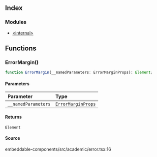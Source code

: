 ## Index

### Modules

- [\<internal>](/embeddable-components.src.academic.error.%3Cinternal%3E.mdx)

## Functions

### ErrorMargin()

```ts
function ErrorMargin(__namedParameters: ErrorMarginProps): Element;
```

#### Parameters

| Parameter           | Type                                                                                                |
| :------------------ | :-------------------------------------------------------------------------------------------------- |
| `__namedParameters` | [`ErrorMarginProps`](/embeddable-components.src.academic.error.%3Cinternal%3E.mdx#errormarginprops) |

#### Returns

`Element`

#### Source

embeddable-components/src/academic/error.tsx:16
